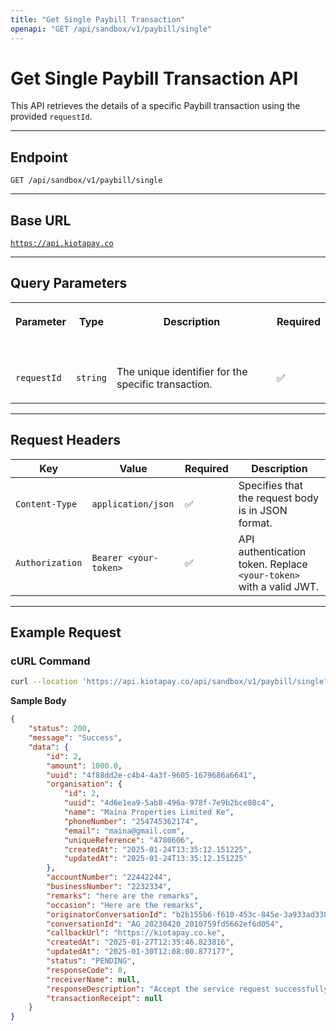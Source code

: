```yaml
---
title: "Get Single Paybill Transaction"
openapi: "GET /api/sandbox/v1/paybill/single"
---
```


# Get Single Paybill Transaction API

This API retrieves the details of a specific Paybill transaction using the provided `requestId`.

---

## **Endpoint**

`GET /api/sandbox/v1/paybill/single`

---

## **Base URL**

[`https://api.kiotapay.co`](https://api.kiotapay.co)

---

## **Query Parameters**

<table style="min-width: 100px">
<colgroup><col style="min-width: 25px"><col style="min-width: 25px"><col style="min-width: 25px"><col style="min-width: 25px"></colgroup><tbody><tr><th colspan="1" rowspan="1"><p>Parameter</p></th><th colspan="1" rowspan="1"><p>Type</p></th><th colspan="1" rowspan="1"><p>Description</p></th><th colspan="1" rowspan="1"><p>Required</p></th></tr><tr><td colspan="1" rowspan="1"><p></p></td></tr><tr><td colspan="1" rowspan="1"><p><code spellcheck="false">requestId</code></p></td><td colspan="1" rowspan="1"><p><code spellcheck="false">string</code></p></td><td colspan="1" rowspan="1"><p>The unique identifier for the specific transaction.</p></td><td colspan="1" rowspan="1"><p>✅</p></td></tr></tbody>
</table>

---

## **Request Headers**

| Key             | Value                 | Required | Description                                                        |
| --------------- | --------------------- | -------- | ------------------------------------------------------------------ |
| `Content-Type`  | `application/json`    | ✅        | Specifies that the request body is in JSON format.                 |
| `Authorization` | `Bearer <your-token>` | ✅        | API authentication token. Replace `<your-token>` with a valid JWT. |

---

## **Example Request**

### **cURL Command**

```bash
curl --location 'https://api.kiotapay.co/api/sandbox/v1/paybill/single?requestId=4f88dd2e-c4b4-4a3f-9605-1679686a6641'
```

**Sample Body**

```json
{
    "status": 200,
    "message": "Success",
    "data": {
        "id": 2,
        "amount": 1000.0,
        "uuid": "4f88dd2e-c4b4-4a3f-9605-1679686a6641",
        "organisation": {
            "id": 2,
            "uuid": "4d6e1ea9-5ab8-496a-978f-7e9b2bce80c4",
            "name": "Maina Properties Limited Ke",
            "phoneNumber": "254745362174",
            "email": "maina@gmail.com",
            "uniqueReference": "4780606",
            "createdAt": "2025-01-24T13:35:12.151225",
            "updatedAt": "2025-01-24T13:35:12.151225"
        },
        "accountNumber": "22442244",
        "businessNumber": "2232334",
        "remarks": "here are the remarks",
        "occasion": "Here are the remarks",
        "originatorConversationId": "b2b155b6-f610-453c-845e-3a933ad33875",
        "conversationId": "AG_20230420_2010759fd5662ef6d054",
        "callbackUrl": "https://kiotapay.co.ke",
        "createdAt": "2025-01-27T12:35:46.823816",
        "updatedAt": "2025-01-30T12:08:00.877177",
        "status": "PENDING",
        "responseCode": 0,
        "receiverName": null,
        "responseDescription": "Accept the service request successfully.",
        "transactionReceipt": null
    }
}
```